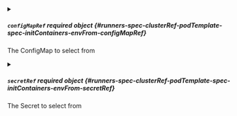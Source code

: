 

<PartialPrefix />



<details className="config-field" data-expandable="true">
<summary>

##### `configMapRef` <span className="config-field-required" data-required="false">required</span> <span className="config-field-type">object</span> <span className="config-field-default"></span> <span className="config-field-enum"></span> {#runners-spec-clusterRef-podTemplate-spec-initContainers-envFrom-configMapRef}

The ConfigMap to select from

</summary>

<PartialConfigMapRefreference />


</details>



<details className="config-field" data-expandable="true">
<summary>

##### `secretRef` <span className="config-field-required" data-required="false">required</span> <span className="config-field-type">object</span> <span className="config-field-default"></span> <span className="config-field-enum"></span> {#runners-spec-clusterRef-podTemplate-spec-initContainers-envFrom-secretRef}

The Secret to select from

</summary>

<PartialSecretRefreference />


</details>
